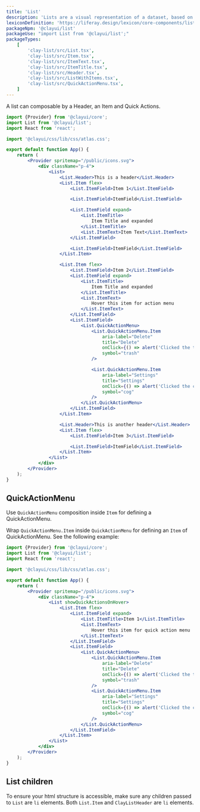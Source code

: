```yaml
---
title: 'List'
description: 'Lists are a visual representation of a dataset, based on groups of related content, that is organized vertically.'
lexiconDefinition: 'https://liferay.design/lexicon/core-components/list/'
packageNpm: '@clayui/list'
packageUse: "import List from '@clayui/list';"
packageTypes:
    [
        'clay-list/src/List.tsx',
        'clay-list/src/Item.tsx',
        'clay-list/src/ItemText.tsx',
        'clay-list/src/ItemTitle.tsx',
        'clay-list/src/Header.tsx',
        'clay-list/src/ListWithItems.tsx',
        'clay-list/src/QuickActionMenu.tsx',
    ]
---
```


A list can composable by a Header, an Item and Quick Actions.

```jsx preview
import {Provider} from '@clayui/core';
import List from '@clayui/list';
import React from 'react';

import '@clayui/css/lib/css/atlas.css';

export default function App() {
	return (
		<Provider spritemap="/public/icons.svg">
			<div className="p-4">
				<List>
					<List.Header>This is a header</List.Header>
					<List.Item flex>
						<List.ItemField>Item 1</List.ItemField>

						<List.ItemField>ItemField</List.ItemField>

						<List.ItemField expand>
							<List.ItemTitle>
								Item Title and expanded
							</List.ItemTitle>
							<List.ItemText>Item Text</List.ItemText>
						</List.ItemField>

						<List.ItemField>ItemField</List.ItemField>
					</List.Item>

					<List.Item flex>
						<List.ItemField>Item 2</List.ItemField>
						<List.ItemField expand>
							<List.ItemTitle>
								Item Title and expanded
							</List.ItemTitle>
							<List.ItemText>
								Hover this item for action menu
							</List.ItemText>
						</List.ItemField>
						<List.ItemField>
							<List.QuickActionMenu>
								<List.QuickActionMenu.Item
									aria-label="Delete"
									title="Delete"
									onClick={() => alert('Clicked the trash!')}
									symbol="trash"
								/>

								<List.QuickActionMenu.Item
									aria-label="Settings"
									title="Settings"
									onClick={() => alert('Clicked the cog!')}
									symbol="cog"
								/>
							</List.QuickActionMenu>
						</List.ItemField>
					</List.Item>

					<List.Header>This is another header</List.Header>
					<List.Item flex>
						<List.ItemField>Item 3</List.ItemField>

						<List.ItemField>ItemField</List.ItemField>
					</List.Item>
				</List>
			</div>
		</Provider>
	);
}
```

## QuickActionMenu

Use `QuickActionMenu` composition inside `Item` for defining a QuickActionMenu.

Wrap `QuickActionMenu.Item` inside `QuickActionMenu` for defining an `Item` of QuickActionMenu. See the following example:

```jsx preview
import {Provider} from '@clayui/core';
import List from '@clayui/list';
import React from 'react';

import '@clayui/css/lib/css/atlas.css';

export default function App() {
	return (
		<Provider spritemap="/public/icons.svg">
			<div className="p-4">
				<List showQuickActionsOnHover>
					<List.Item flex>
						<List.ItemField expand>
							<List.ItemTitle>Item 1</List.ItemTitle>
							<List.ItemText>
								Hover this item for quick action menu
							</List.ItemText>
						</List.ItemField>
						<List.ItemField>
							<List.QuickActionMenu>
								<List.QuickActionMenu.Item
									aria-label="Delete"
									title="Delete"
									onClick={() => alert('Clicked the trash!')}
									symbol="trash"
								/>
								<List.QuickActionMenu.Item
									aria-label="Settings"
									title="Settings"
									onClick={() => alert('Clicked the cog!')}
									symbol="cog"
								/>
							</List.QuickActionMenu>
						</List.ItemField>
					</List.Item>
				</List>
			</div>
		</Provider>
	);
}
```

## List children

To ensure your html structure is accessible, make sure any children passed to `List` are `li` elements. Both `List.Item` and `ClayListHeader` are `li` elements.
